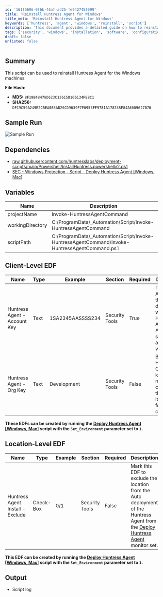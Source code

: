 ```yaml
---
id: '161f5696-0f6b-46af-ad25-fe942745f099'
title: 'Reinstall Huntress Agent for Windows'
title_meta: 'Reinstall Huntress Agent for Windows'
keywords: ['huntress', 'agent', 'windows', 'reinstall', 'script']
description: 'This document provides a detailed guide on how to reinstall the Huntress Agent on Windows machines, including necessary dependencies, variables, and client-level and location-level EDFs required for the process.'
tags: ['security', 'windows', 'installation', 'software', 'configuration']
draft: false
unlisted: false
---
```

## Summary

This script can be used to reinstall Huntress Agent for the Windows machines.

**File Hash:**
- **MD5:** `8F19848478D623C13615D166134FE8C1`
- **SHA256:** `DFC9C59A249E2C5EA0E3AD26CD9639F7F6953FF9781A17823BF84A6009627076`

## Sample Run

![Sample Run](../../../static/img/Reinstall-Huntress-Agent-Windows/image_1.png)

## Dependencies

- [raw.githubusercontent.com/huntresslabs/deployment-scripts/main/Powershell/InstallHuntress.powershellv2.ps1](https://raw.githubusercontent.com/huntresslabs/deployment-scripts/main/Powershell/InstallHuntress.powershellv2.ps1)
- [SEC - Windows Protection - Script - Deploy Huntress Agent [Windows, Mac]](https://proval.itglue.com/DOC-5078775-16803042)

## Variables

| Name               | Description                                                 |
|--------------------|-------------------------------------------------------------|
| projectName        | Invoke-HuntressAgentCommand                                 |
| workingDirectory    | C:/ProgramData/_Automation/Script/Invoke-HuntressAgentCommand |
| scriptPath         | C:/ProgramData/_Automation/Script/Invoke-HuntressAgentCommand/Invoke-HuntressAgentCommand.ps1 |

## Client-Level EDF

| Name                          | Type  | Example          | Section        | Required | Description                                                                                               |
|-------------------------------|-------|------------------|----------------|----------|-----------------------------------------------------------------------------------------------------------|
| Huntress Agent - Account Key   | Text  | 1SA2345AASSSS234 | Security Tools | True     | This is the Account Key that determines which Huntress Account an Agent should be associated with.       |
| Huntress Agent - Org Key       | Text  | Development       | Security Tools | False    | By default, Huntress Organization key is the name of the client. Set this EDF if it's different for the client. |

**These EDFs can be created by running the [Deploy Huntress Agent [Windows, Mac]](https://proval.itglue.com/DOC-5078775-16803042) script with the `Set_Environment` parameter set to `1`.**

## Location-Level EDF

| Name                            | Type      | Example | Section        | Required | Description                                                                                               |
|---------------------------------|-----------|---------|----------------|----------|-----------------------------------------------------------------------------------------------------------|
| Huntress Agent Install - Exclude | Check-Box | 0/1     | Security Tools | False    | Mark this EDF to exclude the location from the Auto deployment of the Huntress Agent from the [Deploy Huntress Agent](https://proval.itglue.com/DOC-5078775-16803099) monitor set. |

**This EDF can be created by running the [Deploy Huntress Agent [Windows, Mac]](https://proval.itglue.com/DOC-5078775-16803042) script with the `Set_Environment` parameter set to `1`.**

## Output

- Script log











